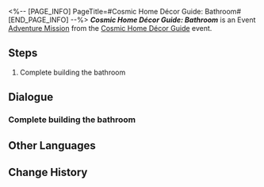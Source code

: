 <%-- [PAGE_INFO]
PageTitle=#Cosmic Home Décor Guide: Bathroom#
[END_PAGE_INFO] --%>
{{Stub|Dialogue.}}
{{Mission Infobox
|id            = 8027118
|title         = 
|image         = <!--Mission Cosmic Home Décor Guide Bathroom.png-->
|type          = Adventure
|event_name    = Cosmic Home Décor Guide
|chapter       = Cosmic Home Décor Guide
|requirements  = [[Adventure Mission]] ''[[Cosmic Home Décor Guide: Bedroom]]'' completed
|summary       = <!--official mission summary from Fate's Atlas-->
|characters    = March 7th; Trailblazer
|startLocation = [[Astral Express]] - [[Party Car]]
|world         = Astral Express
|area          = Party Car
|prev          = Cosmic Home Décor Guide: Bedroom
|next          = 
|rewards       = 
}}
'''''Cosmic Home Décor Guide: Bathroom''''' is an Event [[Adventure Mission]] from the [[Cosmic Home Décor Guide]] event.

==Steps==
# Complete building the bathroom

<!--
==Gameplay Notes==

--><!--
==Trial Character==

-->
==Dialogue==
{{Stub Dialogue}}
===Complete building the bathroom{{subst:void|<!--802711802-->}}===
{{Mission Description|type=adventure|location=Party Car|A Bathroom Q&A<br /><br />Q: Where do the Express Crew usually take their baths?<br />A: In their own rooms.<br /><br />Q: But some don't have a bathroom in their room.<br />A: Hidden designs, my friend.<br /><br />Q: Isn't Dan Heng's room the Archives? There's a hidden bathroom in there?<br />A: The Azure Dragon ablutes all, my friend.}}
{{Dialogue Start}}
:{{tx}}
{{Dialogue End}}

==Other Languages==
{{Other Languages
|en   = Cosmic Home Décor Guide: Bathroom
|zhs  = 宇宙家装指南：浴室篇
|zht  = 宇宙家裝指南：浴室篇
|ja   = コズミック・ハウジングガイド：バスルーム
|ko   = 우주 인테리어 가이드: 욕실편
|es   = Guía de decoración galáctica: cuarto de baño
|fr   = Guide de décoration cosmique&nbsp;: Salle de bain
|ru   = Идеи декора для космического дома: Ванная
|th   = คู่มือแต่งบ้านแห่งจักรวาล: ห้องอาบน้ำ
|vi   = Hướng Dẫn Trang Trí Nhà Vũ Trụ: Phòng Tắm
|de   = Leitfaden für galaktisches Heimdekor: Bad
|id   = Panduan Dekorasi Rumah Alam Semesta: Kamar Mandi
|pt   = Guia de Decoração Cósmica: Banheiro
}}

==Change History==
{{Change History|2.7}}
